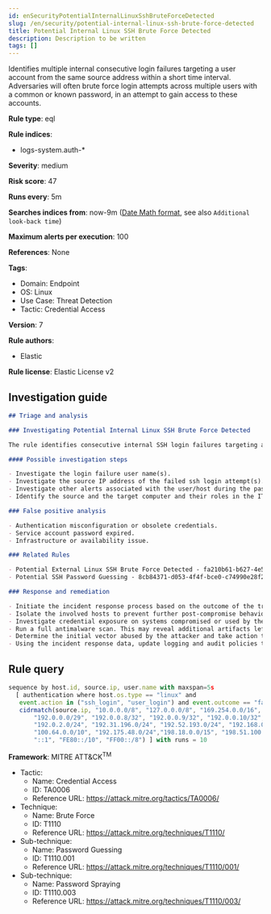 ```yaml
---
id: enSecurityPotentialInternalLinuxSshBruteForceDetected
slug: /en/security/potential-internal-linux-ssh-brute-force-detected
title: Potential Internal Linux SSH Brute Force Detected
description: Description to be written
tags: []
---
```


<div id="potential-internal-linux-ssh-brute-force-detected"></div>

Identifies multiple internal consecutive login failures targeting a user account from the same source address within a short time interval. Adversaries will often brute force login attempts across multiple users with a common or known password, in an attempt to gain access to these accounts.

**Rule type**: eql

**Rule indices**: 

* logs-system.auth-*

**Severity**: medium

**Risk score**: 47

**Runs every**: 5m

**Searches indices from**: now-9m ([Date Math format](((ref))/common-options.html#date-math), see also <DocLink id="enSecurityRulesUiCreate" section="set-the-rules-schedule">`Additional look-back time`</DocLink>)

**Maximum alerts per execution**: 100

**References**: None

**Tags**: 

* Domain: Endpoint
* OS: Linux
* Use Case: Threat Detection
* Tactic: Credential Access

**Version**: 7

**Rule authors**: 

* Elastic

**Rule license**: Elastic License v2

## Investigation guide

```markdown
## Triage and analysis

### Investigating Potential Internal Linux SSH Brute Force Detected

The rule identifies consecutive internal SSH login failures targeting a user account from the same source IP address to the same target host indicating brute force login attempts.

#### Possible investigation steps

- Investigate the login failure user name(s).
- Investigate the source IP address of the failed ssh login attempt(s).
- Investigate other alerts associated with the user/host during the past 48 hours.
- Identify the source and the target computer and their roles in the IT environment.

### False positive analysis

- Authentication misconfiguration or obsolete credentials.
- Service account password expired.
- Infrastructure or availability issue.

### Related Rules

- Potential External Linux SSH Brute Force Detected - fa210b61-b627-4e5e-86f4-17e8270656ab
- Potential SSH Password Guessing - 8cb84371-d053-4f4f-bce0-c74990e28f28

### Response and remediation

- Initiate the incident response process based on the outcome of the triage.
- Isolate the involved hosts to prevent further post-compromise behavior.
- Investigate credential exposure on systems compromised or used by the attacker to ensure all compromised accounts are identified. Reset passwords for these accounts and other potentially compromised credentials, such as email, business systems, and web services.
- Run a full antimalware scan. This may reveal additional artifacts left in the system, persistence mechanisms, and malware components.
- Determine the initial vector abused by the attacker and take action to prevent reinfection through the same vector.
- Using the incident response data, update logging and audit policies to improve the mean time to detect (MTTD) and the mean time to respond (MTTR).

```

## Rule query

```js
sequence by host.id, source.ip, user.name with maxspan=5s
  [ authentication where host.os.type == "linux" and 
   event.action in ("ssh_login", "user_login") and event.outcome == "failure" and
   cidrmatch(source.ip, "10.0.0.0/8", "127.0.0.0/8", "169.254.0.0/16", "172.16.0.0/12", "192.0.0.0/24",
       "192.0.0.0/29", "192.0.0.8/32", "192.0.0.9/32", "192.0.0.10/32", "192.0.0.170/32", "192.0.0.171/32",
       "192.0.2.0/24", "192.31.196.0/24", "192.52.193.0/24", "192.168.0.0/16", "192.88.99.0/24", "224.0.0.0/4",
       "100.64.0.0/10", "192.175.48.0/24","198.18.0.0/15", "198.51.100.0/24", "203.0.113.0/24", "240.0.0.0/4", 
       "::1", "FE80::/10", "FF00::/8") ] with runs = 10

```

**Framework**: MITRE ATT&CK<sup>TM</sup>

* Tactic:
    * Name: Credential Access
    * ID: TA0006
    * Reference URL: https://attack.mitre.org/tactics/TA0006/
* Technique:
    * Name: Brute Force
    * ID: T1110
    * Reference URL: https://attack.mitre.org/techniques/T1110/
* Sub-technique:
    * Name: Password Guessing
    * ID: T1110.001
    * Reference URL: https://attack.mitre.org/techniques/T1110/001/
* Sub-technique:
    * Name: Password Spraying
    * ID: T1110.003
    * Reference URL: https://attack.mitre.org/techniques/T1110/003/

